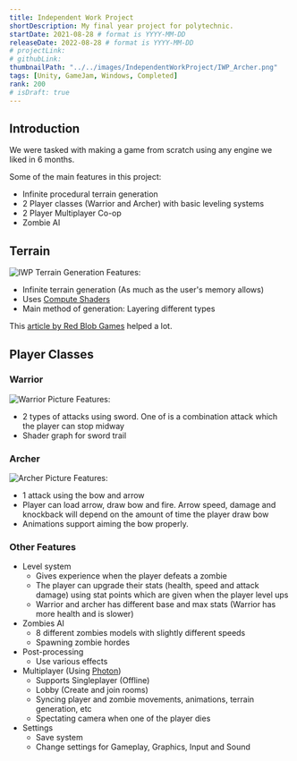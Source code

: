 ```yaml
---
title: Independent Work Project
shortDescription: My final year project for polytechnic.
startDate: 2021-08-28 # format is YYYY-MM-DD
releaseDate: 2022-08-28 # format is YYYY-MM-DD
# projectLink: 
# githubLink: 
thumbnailPath: "../../images/IndependentWorkProject/IWP_Archer.png"
tags: [Unity, GameJam, Windows, Completed]
rank: 200
# isDraft: true
---
```


## Introduction
We were tasked with making a game from scratch using any engine we liked in 6 months.

Some of the main features in this project:
- Infinite procedural terrain generation
- 2 Player classes (Warrior and Archer) with basic leveling systems
- 2 Player Multiplayer Co-op 
- Zombie AI

## Terrain
![IWP Terrain Generation](../../images/IndependentWorkProject/IWP_TerrainGeneration.png)
Features: 
- Infinite terrain generation (As much as the user's memory allows)
- Uses [Compute Shaders](https://docs.unity3d.com/Manual/class-ComputeShader.html)
- Main method of generation: Layering different types 

This [article by Red Blob Games](https://www.redblobgames.com/maps/terrain-from-noise/#noise) helped a lot.

## Player Classes
### Warrior
![Warrior Picture](../../images/IndependentWorkProject/IWP_Warrior.png)
Features:
- 2 types of attacks using sword. One of is a combination attack which the player can stop midway
- Shader graph for sword trail

### Archer
![Archer Picture](../../images/IndependentWorkProject/IWP_Archer.png)
Features:
- 1 attack using the bow and arrow
- Player can load arrow, draw bow and fire. Arrow speed, damage and knockback will depend on the amount of time the player draw bow
- Animations support aiming the bow properly.

### Other Features
- Level system
    - Gives experience when the player defeats a zombie
    - The player can upgrade their stats (health, speed and attack damage) using stat points which are given when the player level ups
    - Warrior and archer has different base and max stats (Warrior has more health and is slower)
- Zombies AI
    - 8 different zombies models with slightly different speeds
    - Spawning zombie hordes
- Post-processing
    - Use various effects
- Multiplayer (Using [Photon](https://www.photonengine.com/pun))
    - Supports Singleplayer (Offline)
    - Lobby (Create and join rooms)
    - Syncing player and zombie movements, animations, terrain generation, etc
    - Spectating camera when one of the player dies
- Settings
    - Save system
    - Change settings for Gameplay, Graphics, Input and Sound
